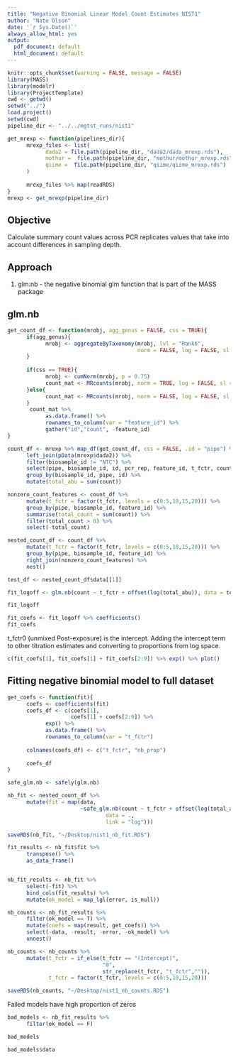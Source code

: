 ```yaml
---
title: "Negative Binomial Linear Model Count Estimates NIST1"
author: "Nate Olson"
date: '`r Sys.Date()`'
always_allow_html: yes
output:
  pdf_document: default
  html_document: default
---
```


```r
knitr::opts_chunk$set(warning = FALSE, message = FALSE)
library(MASS)
library(modelr)
library(ProjectTemplate)
cwd <- getwd()
setwd("../")
load.project()
setwd(cwd) 
pipeline_dir <- "../../mgtst_runs/nist1" 

get_mrexp <- function(pipelines_dir){
      mrexp_files <- list(
            dada2 = file.path(pipeline_dir, "dada2/dada_mrexp.rds"),
            mothur =  file.path(pipeline_dir, "mothur/mothur_mrexp.rds"),
            qiime =  file.path(pipeline_dir, "qiime/qiime_mrexp.rds")
      )
      
      mrexp_files %>% map(readRDS)
}
mrexp <- get_mrexp(pipeline_dir)
```

## Objective
Calculate summary count values across PCR replicates values that take into account differences in sampling depth. 

## Approach
1. glm.nb - the negative binomial glm function that is part of the MASS package


## glm.nb 
```r
get_count_df <- function(mrobj, agg_genus = FALSE, css = TRUE){
      if(agg_genus){
            mrobj <- aggregateByTaxonomy(mrobj, lvl = "Rank6", 
                                         norm = FALSE, log = FALSE, sl = 1)
      }
      
      if(css == TRUE){
            mrobj <- cumNorm(mrobj, p = 0.75)
            count_mat <- MRcounts(mrobj, norm = TRUE, log = FALSE, sl = 1000)
      }else{
            count_mat <- MRcounts(mrobj, norm = FALSE, log = FALSE, sl = 1)
      }
       count_mat %>%  
            as.data.frame() %>% 
            rownames_to_column(var = "feature_id") %>% 
            gather("id","count", -feature_id)
}

count_df <- mrexp %>% map_df(get_count_df, css = FALSE, .id = "pipe") %>% 
      left_join(pData(mrexp$dada2)) %>% 
      filter(biosample_id != "NTC") %>% 
      select(pipe, biosample_id, id, pcr_rep, feature_id, t_fctr, count) %>% 
      group_by(biosample_id, pipe, id) %>% 
      mutate(total_abu = sum(count))

nonzero_count_features <- count_df %>% 
      mutate(t_fctr = factor(t_fctr, levels = c(0:5,10,15,20))) %>% 
      group_by(pipe, biosample_id, feature_id) %>% 
      summarise(total_count = sum(count)) %>% 
      filter(total_count > 0) %>% 
      select(-total_count)

nested_count_df <- count_df %>% 
      mutate(t_fctr = factor(t_fctr, levels = c(0:5,10,15,20))) %>% 
      group_by(pipe, biosample_id, feature_id) %>% 
      right_join(nonzero_count_features) %>% 
      nest()
```

```r
test_df <- nested_count_df$data[[1]]

fit_logoff <- glm.nb(count ~ t_fctr + offset(log(total_abu)), data = test_df, link = "log")
```


```r
fit_logoff
```
```r
fit_coefs <- fit_logoff %>% coefficients()
fit_coefs
```

t_fctr0 (unmixed Post-exposure) is the intercept. 
Adding the intercept term to other titration estimates and converting to proportions from log space. 
```r
c(fit_coefs[1], fit_coefs[1] + fit_coefs[2:9]) %>% exp() %>% plot()
```


## Fitting negative binomial model to full dataset
```r
get_coefs <- function(fit){
      coefs <- coefficients(fit) 
      coefs_df <- c(coefs[1], 
                    coefs[1] + coefs[2:9]) %>% 
            exp() %>% 
            as.data.frame() %>% 
            rownames_to_column(var = "t_fctr")
      
      colnames(coefs_df) <- c("t_fctr", "nb_prop")
      
      coefs_df
}

safe_glm.nb <- safely(glm.nb)

nb_fit <- nested_count_df %>%
      mutate(fit = map(data, 
                       ~safe_glm.nb(count ~ t_fctr + offset(log(total_abu)), 
                               data = ., 
                               link = "log"))) 

saveRDS(nb_fit, "~/Desktop/nist1_nb_fit.RDS")

fit_results <- nb_fit$fit %>% 
      transpose() %>% 
      as_data_frame()


nb_fit_results <- nb_fit %>% 
      select(-fit) %>% 
      bind_cols(fit_results) %>% 
      mutate(ok_model = map_lgl(error, is_null)) 

nb_counts <- nb_fit_results %>% 
      filter(ok_model == T) %>% 
      mutate(coefs = map(result, get_coefs)) %>% 
      select(-data, -result, -error, -ok_model) %>%
      unnest()

nb_counts <- nb_counts %>%
      mutate(t_fctr = if_else(t_fctr == "(Intercept)",
                              "0",
                              str_replace(t_fctr, "t_fctr","")),
             t_fctr = factor(t_fctr, levels = c(0:5,10,15,20)))

saveRDS(nb_counts, "~/Desktop/nist1_nb_counts.RDS")
```

Failed models have high proportion of zeros
```r
bad_models <- nb_fit_results %>% 
      filter(ok_model == F) 

bad_models
```

```r
bad_models$data
```



